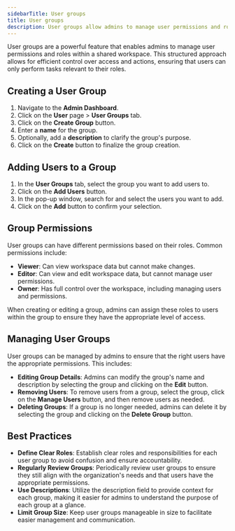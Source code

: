```yaml
---
sidebarTitle: User groups
title: User groups
description: User groups allow admins to manage user permissions and roles in a shared workspace, providing a structured way to control access and actions within the workspace.
---
```


User groups are a powerful feature that enables admins to manage user permissions and roles within a shared workspace. This structured approach allows for efficient control over access and actions, ensuring that users can only perform tasks relevant to their roles.

## Creating a User Group

1. Navigate to the **Admin Dashboard**.
2. Click on the **User** page > **User Groups** tab.
3. Click on the **Create Group** button.
4. Enter a **name** for the group.
5. Optionally, add a **description** to clarify the group's purpose.
6. Click on the **Create** button to finalize the group creation.

## Adding Users to a Group

1. In the **User Groups** tab, select the group you want to add users to.
2. Click on the **Add Users** button.
3. In the pop-up window, search for and select the users you want to add.
4. Click on the **Add** button to confirm your selection.

## Group Permissions

User groups can have different permissions based on their roles. Common permissions include:

- **Viewer**: Can view workspace data but cannot make changes.
- **Editor**: Can view and edit workspace data, but cannot manage user permissions.
- **Owner**: Has full control over the workspace, including managing users and permissions.

When creating or editing a group, admins can assign these roles to users within the group to ensure they have the appropriate level of access.

## Managing User Groups

User groups can be managed by admins to ensure that the right users have the appropriate permissions. This includes:

- **Editing Group Details**: Admins can modify the group's name and description by selecting the group and clicking on the **Edit** button.
- **Removing Users**: To remove users from a group, select the group, click on the **Manage Users** button, and then remove users as needed.
- **Deleting Groups**: If a group is no longer needed, admins can delete it by selecting the group and clicking on the **Delete Group** button.

## Best Practices

- **Define Clear Roles**: Establish clear roles and responsibilities for each user group to avoid confusion and ensure accountability.
- **Regularly Review Groups**: Periodically review user groups to ensure they still align with the organization's needs and that users have the appropriate permissions.
- **Use Descriptions**: Utilize the description field to provide context for each group, making it easier for admins to understand the purpose of each group at a glance.
- **Limit Group Size**: Keep user groups manageable in size to facilitate easier management and communication.
